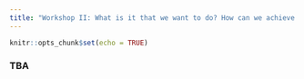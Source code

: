 ```yaml
---
title: "Workshop II: What is it that we want to do? How can we achieve it?"
---
```


```r
knitr::opts_chunk$set(echo = TRUE)
```

### TBA
